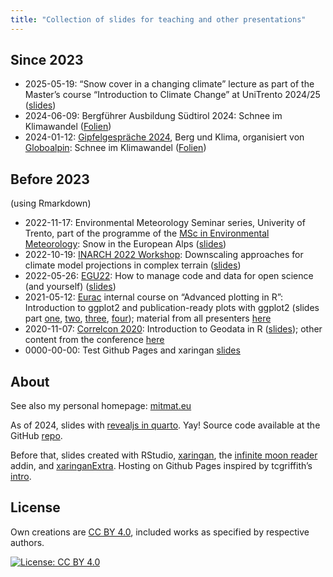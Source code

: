 ```yaml
---
title: "Collection of slides for teaching and other presentations"
---
```


## Since 2023

- 2025-05-19: "Snow cover in a changing climate" lecture as part of the Master's course "Introduction to Climate Change" at UniTrento 2024/25 ([slides](/2025-05-19-intro-cc/intro-cc.html))
- 2024-06-09: Bergführer Ausbildung Südtirol 2024: Schnee im Klimawandel ([Folien](/2024-06-09-berg-ausbildung/berg-ausbildung.html))
- 2024-01-12: [Gipfelgespräche 2024](https://www.globoalpin.com/de/gipfelgespraeche-berg-und-klima-im-fokus.html), Berg und Klima, organisiert von [Globoalpin](https://www.globoalpin.com/): Schnee im Klimawandel ([Folien](/2024-01-12-bergklima/bergklima.html))




## Before 2023

(using Rmarkdown)

-   2022-11-17: Environmental Meteorology Seminar series, Univerity of Trento, part of the programme of the [MSc in Environmental Meteorology](https://international.unitn.it/environmental-meteorology): Snow in the European Alps ([slides](https://mitmat.github.io/slides/2022-11-17-envmetsem/envmet-seminar.html))
-   2022-10-19: [INARCH 2022 Workshop](https://inarch.usask.ca/news-events/inarch-workshop-2022.php): Downscaling approaches for climate model projections in complex terrain ([slides](https://mitmat.github.io/slides/2022-10-19-inarch/inarch-matiu-downscaling.html))
-   2022-05-26: [EGU22](https://www.egu22.eu/): How to manage code and data for open science (and yourself) ([slides](https://mitmat.github.io/slides/2022-05-26-egu/code-data-open-science.html))
-   2021-05-12: [Eurac](https://www.eurac.edu/) internal course on "Advanced plotting in R": Introduction to ggplot2 and publication-ready plots with ggplot2 (slides part  [one](https://mitmat.github.io/slides/2021-05-12-ggplot/ggplot-01-intro.html), [two](https://mitmat.github.io/slides/2021-05-12-ggplot/ggplot-02-extra-packages.html), [three](https://mitmat.github.io/slides/2021-05-12-ggplot/ggplot-03-design-basics.html), [four](https://mitmat.github.io/slides/2021-05-12-ggplot/ggplot-04-publication-ready.html)); material from all presenters [here](https://gitlab.inf.unibz.it/rmeetupbz/plottingr_2021)
-   2020-11-07: [Correlcon 2020](https://correlaid.org/events/2020-11/correlcon/): Introduction to Geodata in R ([slides](https://mitmat.github.io/slides/2020-11-07-correlcon/intro-spatial-r.html)); other content from the conference [here](https://docs.correlaid.org/correlcollection/correlcon/2020)
-   0000-00-00: Test Github Pages and xaringan [slides](https://mitmat.github.io/slides/0000-00-00-test/test-gh)



## About

See also my personal homepage: [mitmat.eu](https://mitmat.eu/)


As of 2024, slides with [revealjs in quarto](https://quarto.org/docs/presentations/revealjs/). Yay! Source code available at the GitHub [repo](https://github.com/mitmat/slides-v2).

Before that, slides created with RStudio, [xaringan](https://slides.yihui.org/xaringan/), the [infinite moon reader](https://yihui.org/en/2019/02/ultimate-inf-mr/) addin, and [xaringanExtra](https://pkg.garrickadenbuie.com/xaringanExtra/). Hosting on Github Pages inspired by tcgriffith's [intro](https://github.com/tcgriffith/xaringan_gh).



## License

Own creations are [CC BY 4.0](https://creativecommons.org/licenses/by/4.0/), included works as specified by respective authors.

[![License: CC BY 4.0](https://licensebuttons.net/l/by/4.0/88x31.png)](https://creativecommons.org/licenses/by/4.0/)


